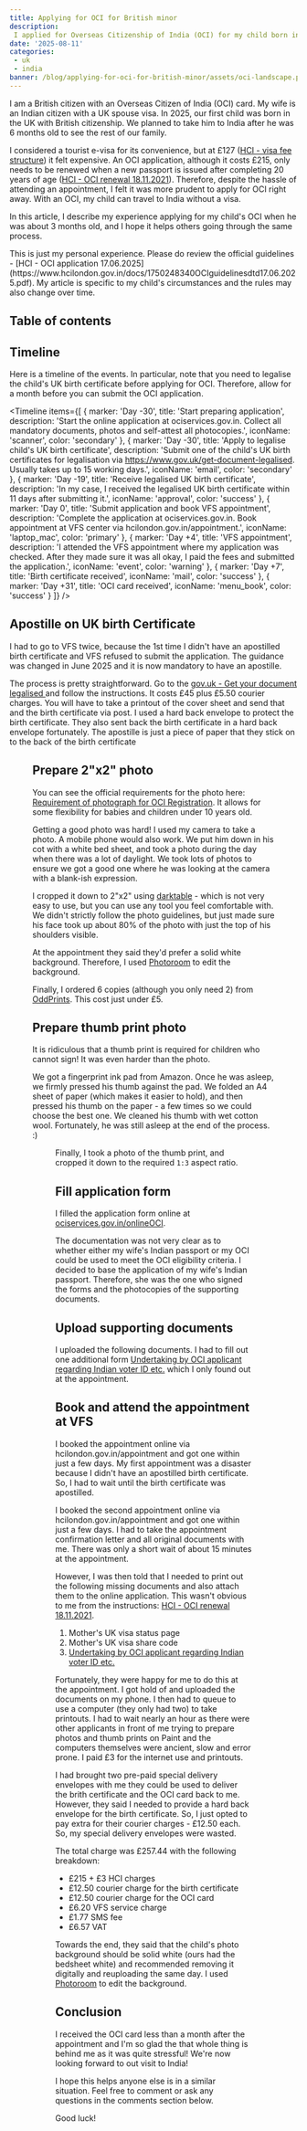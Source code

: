 ```yaml
---
title: Applying for OCI for British minor
description:
 I applied for Overseas Citizenship of India (OCI) for my child born in the UK. This is my experience of the process.
date: '2025-08-11'
categories:
 - uk
 - india
banner: /blog/applying-for-oci-for-british-minor/assets/oci-landscape.png
---
```


I am a British citizen with an Overseas Citizen of India (OCI) card. My wife is an Indian citizen with a UK spouse visa. In 2025, our first child was born in the UK with British citizenship. We planned to take him to India after he was 6 months old to see the rest of our family.

I considered a tourist e-visa for its convenience, but at £127 ([HCI - visa fee structure](https://www.hcilondon.gov.in/page/visa-fee-structure/)) it felt expensive. An OCI application, although it costs £215, only needs to be renewed when a new passport is issued after completing 20 years of age ([HCI - OCI renewal 18.11.2021](https://www.hcilondon.gov.in/docs/1637214490OCIRenewal18112021.pdf)). Therefore, despite the hassle of attending an appointment, I felt it was more prudent to apply for OCI right away. With an OCI, my child can travel to India without a visa.

In this article, I describe my experience applying for my child's OCI when he was about 3 months old, and I hope it helps others going through the same process.

<Alert severity="warning">
    This is just my personal experience. Please do review the official guidelines -
    [HCI - OCI application 17.06.2025](https://www.hcilondon.gov.in/docs/1750248340OCIguidelinesdtd17.06.2025.pdf). My article is specific to my child's circumstances and the rules may also change over time.
</Alert>

## Table of contents

## Timeline

Here is a timeline of the events. In particular, note that you need to legalise the child's UK birth certificate before applying for OCI. Therefore, allow for a month before you can submit the OCI application.

<Timeline
 items={[
  {
    marker: 'Day -30',
    title: 'Start preparing application',
    description: 'Start the online application at ociservices.gov.in. Collect all mandatory documents, photos and self-attest all photocopies.',
    iconName: 'scanner',
    color: 'secondary'
  },
  {
    marker: 'Day -30',
    title: 'Apply to legalise child\'s UK birth certificate',
    description: 'Submit one of the child\'s UK birth certificates for legalisation  via https://www.gov.uk/get-document-legalised. Usually takes up to 15 working days.',
    iconName: 'email',
    color: 'secondary'
  },
    {
    marker: 'Day -19',
    title: 'Receive legalised UK birth certificate',
    description: 'In my case, I received the legalised UK birth certificate within 11 days after submitting it.',
    iconName: 'approval',
    color: 'success'
  },
  {
    marker: 'Day 0',
    title: 'Submit application and book VFS appointment',
    description: 'Complete the application at ociservices.gov.in. Book appointment at VFS center via hcilondon.gov.in/appointment.',
    iconName: 'laptop_mac',
    color: 'primary'
  },
  {
    marker: 'Day +4',
    title: 'VFS appointment',
    description: 'I attended the VFS appointment where my application was checked. After they made sure it was all okay, I paid the fees and submitted the application.',
    iconName: 'event',
    color: 'warning'
  },
  {
    marker: 'Day +7',
    title: 'Birth certificate received',
    iconName: 'mail',
    color: 'success'
  },
  {
    marker: 'Day +31',
    title: 'OCI card received',
    iconName: 'menu_book',
    color: 'success'
  }
  ]}
/>

## Apostille on UK birth Certificate

I had to go to VFS twice, because the 1st time I didn't have an apostilled birth certificate and VFS refused to submit the application. The guidance was changed in June 2025 and it is now mandatory to have an apostille.

The process is pretty straightforward. Go to the [gov.uk - Get your document legalised
](https://www.gov.uk/get-document-legalised/apply-for-legalisation) and follow the instructions. It costs £45 plus £5.50 courier charges. You will have to take a printout of the cover  sheet and send that and the birth certificate via post. I used a hard back envelope to protect the birth certificate. They also sent back the birth certificate in a hard back envelope fortunately. The apostille is just a piece of paper that they stick on to the back of the birth certificate

<Figure
 src="/blog/applying-for-oci-for-british-minor/assets/apostille.png"
 size="ml"
 caption="Apostille on UK birth certificate"
/>

## Prepare 2"x2" photo

You can see the official requirements for the photo here: [Requirement of photograph for OCI Registration](https://ociservices.gov.in/Photo-Spec-FINAL.pdf). It allows for some flexibility for babies and children under 10 years old.

Getting a good photo was hard! I used my camera to take a photo. A mobile phone would also work. We put him down in his cot with a white bed sheet, and took a photo during the day when there was a lot of daylight. We took lots of photos to ensure we got a good one where he was looking at the camera with a blank-ish expression.

I cropped it down to 2"x2" using [darktable](https://www.darktable.org/) - which is not very easy to use, but you can use any tool you feel comfortable with. We didn't strictly follow the photo guidelines, but just made sure his face took up about 80% of the photo with just the top of his shoulders visible.

At the appointment they said they'd prefer a solid white background. Therefore, I used [Photoroom](https://www.photoroom.com/tools/background-remover) to edit the background.

Finally, I ordered 6 copies (although you only need 2) from [OddPrints](https://www.oddprints.com/). This cost just under £5.

## Prepare thumb print photo

It is ridiculous that a thumb print is required for children who cannot sign! It was even harder than the photo.

We got a fingerprint ink pad from Amazon. Once he was asleep, we firmly pressed his thumb against the pad. We folded an A4 sheet of paper (which makes it easier to hold), and then pressed his thumb on the paper - a few times so we could choose the best one. We cleaned his thumb with wet cotton wool. Fortunately, he was still asleep at the end of the process. :)

<Figure
 src="/blog/applying-for-oci-for-british-minor/assets/fingerprintpad.jpg"
 size="s"
 caption="Fingerprint pad (referral link)"
 href="https://amzn.to/3Htmecp"
/>

Finally, I took a photo of the thumb print, and cropped it down to the required `1:3` aspect ratio.

## Fill application form

I filled the application form online at [ociservices.gov.in/onlineOCI](https://ociservices.gov.in/onlineOCI).

The documentation was not very clear as to whether either my wife's Indian passport or my OCI could be used to meet the OCI eligibility criteria. I decided to base the application of my wife's Indian passport. Therefore, she was the one who signed the forms and the photocopies of the supporting documents.

## Upload supporting documents

I uploaded the following documents. I had to fill out one additional form [Undertaking by OCI applicant regarding Indian voter ID etc.](https://www.hcilondon.gov.in/docs/174866933730052025_Voter_ID_undertaking.pdf) which I only found out at the appointment.

<Table
 columns={[
  { name: 'Requirement', key: 'req' },
  { name: 'What I submitted', key: 'submission' },
 ]}
 rows={[
  {
    req: `Child's birth certificate`,
    submission: `Child's birth certificate with apostille on the back from the UK government.`
  },
  {
    req: `Child's UK passport`,
    submission: `Child's UK passport (photo page)`
  },
  {
    req: `Undertaking by OCI applicant regarding Indian voter ID etc.`,
    submission: `Form filled and signed by mother`
  },
  {
   req: `Parents' passports`,
   submission: `Mother's Indian passport (front and back), father's British passport (photo page)`
  },
  {
   req: 'Visa',
   submission: `Mother's UK visa status page, mother's UK visa share code, Father's OCI (front and back)`
  },
  {
   req: 'Proof of address',
   submission: `Recent electricity bill with both parents' names.`
  },
  {
   req: 'Marriage certificate',
   submission: 'Printout of parents Indian marriage certificate (which is only available online)'
  },
  {
   req: `Authorisation letter from mother`,
   submission: `Since my wife was staying home, I got a letter from her authorising me to apply for our child's OCI and submitting her documents.`
  }
 ]}
/>

## Book and attend the appointment at VFS

I booked the appointment online via hcilondon.gov.in/appointment and got one within just a few days. My first appointment was a disaster because I didn't have an apostilled birth certificate. So, I had to wait until the birth certificate was apostilled.

I booked the second appointment online via hcilondon.gov.in/appointment and got one within just a few days. I had to take the appointment confirmation letter and all original documents with me. There was only a short wait of about 15 minutes at the appointment.

However, I was then told that I needed to print out the following missing documents and also attach them to the online application. This wasn't obvious to me from the instructions: [HCI - OCI renewal 18.11.2021](https://www.hcilondon.gov.in/docs/1637214490OCIRenewal18112021.pdf).

1. Mother's UK visa status page
2. Mother's UK visa share code
3. [Undertaking by OCI applicant regarding Indian voter ID etc.](https://www.hcilondon.gov.in/docs/174866933730052025_Voter_ID_undertaking.pdf)

Fortunately, they were happy for me to do this at the appointment. I got hold of and uploaded the documents on my phone. I then had to queue to use a computer (they only had two) to take printouts. I had to wait nearly an hour as there were other applicants in front of me trying to prepare photos and thumb prints on Paint and the computers themselves were ancient, slow and error prone. I paid £3 for the internet use and printouts.

I had brought two pre-paid special delivery envelopes with me they could be used to deliver the brith certificate and the OCI card back to me. However, they said I needed to provide a hard back envelope for the birth certificate. So, I just opted to pay extra for their courier charges - £12.50 each. So, my special delivery envelopes were wasted.

The total charge was £257.44 with the following breakdown:
- £215 + £3 HCI charges
- £12.50 courier charge for the birth certificate
- £12.50 courier charge for the OCI card
- £6.20 VFS service charge
- £1.77 SMS fee
- £6.57 VAT

Towards the end, they said that the child's photo background should be solid white (ours had the bedsheet white) and recommended removing it digitally and reuploading the same day. I used [Photoroom](https://www.photoroom.com/tools/background-remove) to edit the background.

## Conclusion

I received the OCI card less than a month after the appointment and I'm so glad the that whole thing is behind me as it was quite stressful! We're now looking forward to out visit to India!

I hope this helps anyone else is in a similar situation. Feel free to comment or ask any questions in the comments section below.

Good luck!
